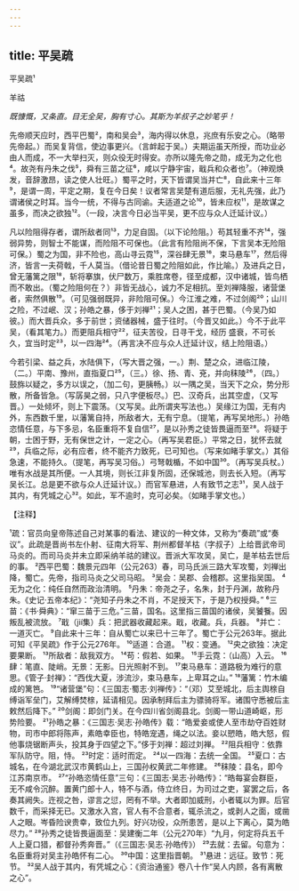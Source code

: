 ```yaml
---
---
---
```

title: 平吴疏
---



平吴疏¹


羊祜

*既慷慨，又条直。目无全吴，胸有寸心。其斯为羊叔子之妙笔乎！*

先帝顺天应时，西平巴蜀²，南和吴会³，海内得以休息，兆庶有乐安之心。（略带先帝起。）而吴复背信，使边事更兴。（言衅起于吴。）夫期运虽天所授，而功业必由人而成，不一大举扫灭，则众役无时得安。亦所以隆先帝之勋，成无为之化也⁴。故尧有丹朱之伐⁵，舜有三苗之征⁶，咸以宁静宇宙，戢兵和众者也⁷。（神观焕发，音辞激昂，读之使人壮旺。）蜀平之时，天下皆谓吴当并亡⁸，自此来十三年⁹，是谓一周，平定之期，复在今日矣！议者常言吴楚有道后服，无礼先强，此乃谓诸侯之时耳。当今一统，不得与古同谕。夫适道之论¹⁰，皆未应权¹¹，是故谋之虽多，而决之欲独¹²。（一段，决言今日必当平吴，更不应与众人迁延计议。）

凡以险阻得存者，谓所敌者同¹³，力足自固。（以下论险阻。）苟其轻重不齐¹⁴，强弱异势，则智士不能谋，而险阻不可保也。（此言有险阻尚不保，下言吴本无险阻可保。）蜀之为国，非不险也，高山寻云霓¹⁵，深谷肆无景¹⁶，束马悬车¹⁷，然后得济，皆言一夫荷戟，千人莫当。（借论昔日蜀之险阻如此，作比喻。）及进兵之日，曾无藩篱之限¹⁸，斩将搴旗，伏尸数万，乘胜席卷，径至成都，汉中诸城，皆鸟栖而不敢出。（蜀之险阻何在？）非皆无战心，诚力不足相抗。至刘禅降服，诸营堡者，索然俱散¹⁹。（可见强弱既异，非险阻可保。）今江淮之难，不过剑阁²⁰；山川之险，不过岷、汉；孙皓之暴，侈于刘禅²¹；吴人之困，甚于巴蜀。（今吴乃如彼。）而大晋兵众，多于前世；资储器械，盛于往时。（今晋又如此。）今不于此平吴，（看其笔力。）而更阻兵相守²²，征夫苦役，日寻干戈，经历
盛衰，不可长久，宜当时定²³，以一四海²⁴。（再言决不应与众人迁延计议，结上险阻语。）

今若引梁、益之兵，水陆俱下，（写大晋之强，一。）荆、楚之众，进临江陵，（二。）平南、豫州，直指夏口²⁵，（三。）徐、扬、青、兗，并向秣陵²⁶，（四。）鼓旆以疑之，多方以误之，（加二句，更胰畅。）以一隅之吴，当天下之众，势分形散，所备皆急。（写孱昊之弱，只八字便板尽。）巴、汉奇兵，出其空虚，（又写晋。）一处倾坏，则上下震荡。（又写吴。此所谓夹写法也。）吴缘江为国，无有内外，东西数千里，以藩篱自持，所敌者大，无有宁息。（提笔，再写吴地形。）孙皓恣情任意，与下多忌，名臣重将不复自信²⁷，是以孙秀之徒皆畏逼而至²⁸。将疑于朝，士困于野，无有保世之计，一定之心。（再写吴君臣。）平常之日，犹怀去就²⁹，兵临之际，必有应者，终不能齐力致死，已可知也。（写来如睹手掌文。）其俗急速，不能持久。（提笔，再写吴习俗。）弓弩戟楯，不如中国³⁰。（再写吴兵杖。）唯有水战是其所便。一人其境，则长江非复所固，还保城池，则去长入短。（再写吴长江。总是更不欲与众人迁延计议。）而官军悬进，人有致节之志³¹，吴人战于其内，有凭城之心³²。如此，军不逾时，克可必矣。（如睹手掌文也。）

【注释】

¹疏：官员向皇帝陈述自己对某事的看法、建议的一种文体，又称为“奏疏”或“奏议”。此疏是晋尚书左仆射、征南大将军、荆州都督羊枯（字叔子）上给晋武帝司马炎的。而司马炎并未立即采纳羊祜的建议。晋派大军攻吴，吴亡，是羊枯去世后的事。
²西平巴蜀：魏景元四年（公元263）春，司马氏派三路大军攻蜀，刘禅出降，蜀亡。先帝，指司马炎之父司马昭。
³吴会：吴郡、会稽郡。这里指吴国。
⁴无为之化：纯任自然而政治清明。
⁵丹朱：帝尧之子，名朱，封于丹渊，故称丹朱。《史记·五帝本纪》：“尧知子丹朱之不肖，不足授天下，于是乃权授舜。”
⁶三苗：《书·舜典》：“窜三苗于三危。”三苗，国名。这里指三苗国的诸侯，吴饕餮。因叛乱被流放。
⁷戢（jií集）兵：把武器收藏起来。戢，收藏。兵，兵器。
⁸并亡：一道灭亡。
⁹自此来十三年：自从蜀亡以来已十三年了。蜀亡于公元263年。据此可知《平吴疏》作于公元276年。
¹⁰适道：合道。
¹¹权：变通。
¹²央之欲独：决定要果断。
¹³所敌者：敌我双方。
¹⁴苟：假若、如果。
¹⁵手云霓：（山高）入云。
¹⁶肆：笔直、陡峭。无景：无影。日光照射不到。
¹⁷束马悬车：道路极为难行的意思。《管子·封禅》：“西伐大夏，涉流沙，束马悬车，上卑耳之山。”
¹⁸藩篱：竹木编成的篱笆。
¹⁹“诸营堡”句：《三国志·蜀志·刘禅传》：“（邓）艾至城北，后主舆榇自缚诣军垒门，艾解缚焚榇，延请相见。因承制拜后主为骠骑将军。诸围守悉被后主敕然后降下。”
²⁰剑阁：即剑门关。在今四川省剑阁县北。剑阁一带山道崎岖，形势险要。
²¹孙皓之暴：《三国志·吴志·孙皓传》载：“皓爱妾或使人至市劫夺百姓财物，司市中郎将陈声，素皓幸臣也，特皓宠遇，绳之以法。妾以愬皓，皓大怒，假他事烧锯断声头，投其身于四望之下。”侈于刘禅：超过刘禅。
²²阻兵相守：依靠军队防守。阻，恃。
²³时定：适时而定。
²⁴以一四海：去统一全国。
²⁵夏口：古城名，在今湖北武汉市黄鹤山上，三国孙权黄武二年修建。
²⁶秣陵：县名，即今江苏南京市。
²⁷“孙皓恣情任意”三句：《三国志·吴志·孙皓传》：“皓每宴会群臣，无不咸令沉醉。置黄门郎十人，特不与酒，侍立终日，为司过之吏，宴罢之后，各奏其阙失。迕视之咎，谬言之愆，罔有不举。大者即加威刑，小者辄以为罪。后官数千，而采择无已。又激水入宫，官人有不合意者，辄杀流之，或剥人之面，或凿人之眼。岑昏险谀贵幸，致位九列。好兴功役，众所患苦，是以上下离心，莫为皓尽力。”
²⁸孙秀之徒皆畏逼面至：吴建衡二年（公元270年）“九月，何定将兵五千人上夏口猎，都督孙秀奔晋。”（《三国志·吴志·孙皓传》）
²⁹去就：去留。句意为：名臣重将对吴主孙皓怀有二心。
³⁰中国：这里指晋朝。
³¹悬进：远征。致节：死节。
³²吴人战于其内，有凭城之心：《资治通鉴》卷八十作“吴人内顾，各有离散之心”。
